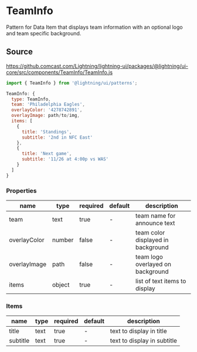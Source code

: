 
# TeamInfo

Pattern for Data Item that displays team information with an optional logo and team specific background.

## Source

https://github.comcast.com/Lightning/lightning-ui/packages/@lightning/ui-core/src/components/TeamInfo/TeamInfo.js

```js
import { TeamInfo } from '@lightning/ui/patterns';

TeamInfo: {
  type: TeamInfo,
  team: 'Philadelphia Eagles',
  overlayColor: '4278742891',
  overlayImage: path/to/img,
  items: [
    {
      title: 'Standings',
      subtitle: '2nd in NFC East'
    },
    {
      title: 'Next game',
      subtitle: '11/26 at 4:00p vs WAS'
    }
  ]
}
```

<Canvas>
  <Story id="patterns-teaminfo--basic" />
</Canvas>

### Properties

name|type|required|default|description
--|--|--|--|--
team|text|true|-|team name for announce text
overlayColor|number|false|-|team color displayed in background
overlayImage|path|false|-|team logo overlayed on background
items|object|true|-|list of text items to display

### Items

name|type|required|default|description
--|--|--|--|--
title|text|true|-|text to display in title
subtitle|text|true|-|text to display in subtitle


